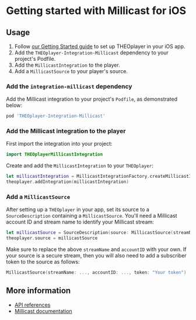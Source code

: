# Getting started with Millicast for iOS


<Intro />

## Usage

1. Follow [our Getting Started guide](../../../getting-started/01-sdks/03-ios/00-getting-started.md)
   to set up THEOplayer in your iOS app.
2. Add the `THEOplayer-Integration-Millicast` dependency to your project's Podfile.
3. Add the `MillicastIntegration` to the player.
4. Add a `MillicastSource` to your player's source.

### Add the `integration-millicast` dependency

Add the Millicast integration to your project's `Podfile`, as demonstrated below:

```ruby
pod 'THEOplayer-Integration-Millicast'
```

### Add the Millicast integration to the player

First import the integration into your project:

```swift
import THEOplayerMillicastIntegration
```

Create and add the `MillicastIntegration` to your `THEOplayer`:

```swift
let millicastIntegration = MillicastIntegrationFactory.createMillicastIntegration()
theoplayer.addIntegration(millicastIntegration)
```

### Add a `MillicastSource`

After setting up a `THEOplayer` in your app, set its source to a `SourceDescription` containing a `MillicastSource`.
You'll need a Millicast account ID and stream name to identify your Millicast stream:

```swift
let millicastSource = SourceDescription(source: MillicastSource(streamName: "multiview", accountID: "k9Mwad"))
theoplayer.source = millicastSource
```

Make sure to replace the above `streamName` and `accountID` with your own. If your source is a secure stream, then you will
also need to add a subscriber token to the source as follows:

```swift
MillicastSource(streamName: ..., accountID: ..., token: "Your token")
```

## More information

- [API references](pathname:///theoplayer/v8/api-reference/android/com/theoplayer/ios/index.html)
- [Millicast documentation](https://docs.dolby.io/streaming-apis/docs/)
